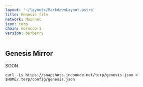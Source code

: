 ```yaml
---
layout: '~/layouts/MarkdownLayout.astro'
title: Genesis file
network: Mainnet
icon: terp
chain: morocco-1
version: barberry
---
```

## Genesis Mirror

SOON
```
curl -Ls https://snapshots.indonode.net/terp/genesis.json > $HOME/.terp/config/genesis.json
```
